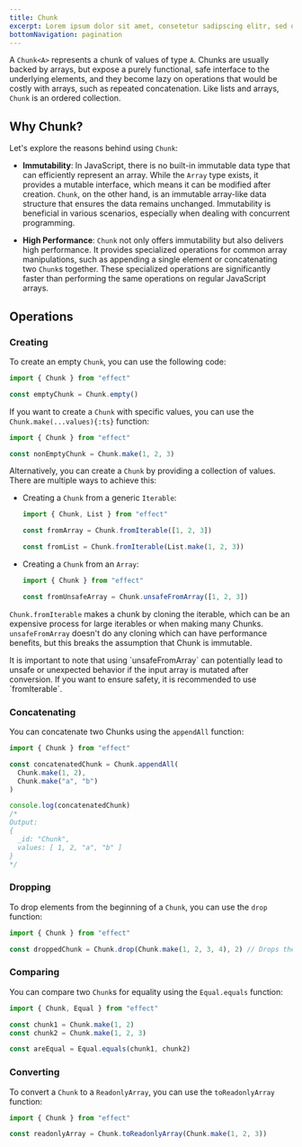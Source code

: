 ```yaml
---
title: Chunk
excerpt: Lorem ipsum dolor sit amet, consetetur sadipscing elitr, sed diam nonumy eirmod tempor invidunt ut labore.
bottomNavigation: pagination
---
```


A `Chunk<A>` represents a chunk of values of type `A`.
Chunks are usually backed by arrays, but expose a purely functional, safe interface to the underlying elements, and they become lazy on operations that would be costly with arrays, such as repeated concatenation. Like lists and arrays, `Chunk` is an ordered collection.

## Why Chunk?

Let's explore the reasons behind using `Chunk`:

- **Immutability**: In JavaScript, there is no built-in immutable data type that can efficiently represent an array. While the `Array` type exists, it provides a mutable interface, which means it can be modified after creation. `Chunk`, on the other hand, is an immutable array-like data structure that ensures the data remains unchanged. Immutability is beneficial in various scenarios, especially when dealing with concurrent programming.

- **High Performance**: `Chunk` not only offers immutability but also delivers high performance. It provides specialized operations for common array manipulations, such as appending a single element or concatenating two `Chunk`s together. These specialized operations are significantly faster than performing the same operations on regular JavaScript arrays.

## Operations

### Creating

To create an empty `Chunk`, you can use the following code:

```ts twoslash
import { Chunk } from "effect"

const emptyChunk = Chunk.empty()
```

If you want to create a `Chunk` with specific values, you can use the `Chunk.make(...values){:ts}` function:

```ts twoslash
import { Chunk } from "effect"

const nonEmptyChunk = Chunk.make(1, 2, 3)
```

Alternatively, you can create a `Chunk` by providing a collection of values. There are multiple ways to achieve this:

- Creating a `Chunk` from a generic `Iterable`:

  ```ts twoslash
  import { Chunk, List } from "effect"

  const fromArray = Chunk.fromIterable([1, 2, 3])

  const fromList = Chunk.fromIterable(List.make(1, 2, 3))
  ```

- Creating a `Chunk` from an `Array`:

  ```ts twoslash
  import { Chunk } from "effect"

  const fromUnsafeArray = Chunk.unsafeFromArray([1, 2, 3])
  ```

`Chunk.fromIterable` makes a chunk by cloning the iterable, which can be an expensive process for large iterables or when making many Chunks. `unsafeFromArray` doesn't do any cloning which can have performance benefits, but this breaks the assumption that Chunk is immutable.

<Warning>
  It is important to note that using `unsafeFromArray` can potentially lead to
  unsafe or unexpected behavior if the input array is mutated after
  conversion. If you want to ensure safety, it is recommended to use
  `fromIterable`.
</Warning>

### Concatenating

You can concatenate two Chunks using the `appendAll` function:

```ts twoslash
import { Chunk } from "effect"

const concatenatedChunk = Chunk.appendAll(
  Chunk.make(1, 2),
  Chunk.make("a", "b")
)

console.log(concatenatedChunk)
/*
Output:
{
  _id: "Chunk",
  values: [ 1, 2, "a", "b" ]
}
*/
```

### Dropping

To drop elements from the beginning of a `Chunk`, you can use the `drop` function:

```ts twoslash
import { Chunk } from "effect"

const droppedChunk = Chunk.drop(Chunk.make(1, 2, 3, 4), 2) // Drops the first 2 elements from the Chunk
```

### Comparing

You can compare two `Chunk`s for equality using the `Equal.equals` function:

```ts twoslash
import { Chunk, Equal } from "effect"

const chunk1 = Chunk.make(1, 2)
const chunk2 = Chunk.make(1, 2, 3)

const areEqual = Equal.equals(chunk1, chunk2)
```

### Converting

To convert a `Chunk` to a `ReadonlyArray`, you can use the `toReadonlyArray` function:

```ts twoslash
import { Chunk } from "effect"

const readonlyArray = Chunk.toReadonlyArray(Chunk.make(1, 2, 3))
```
